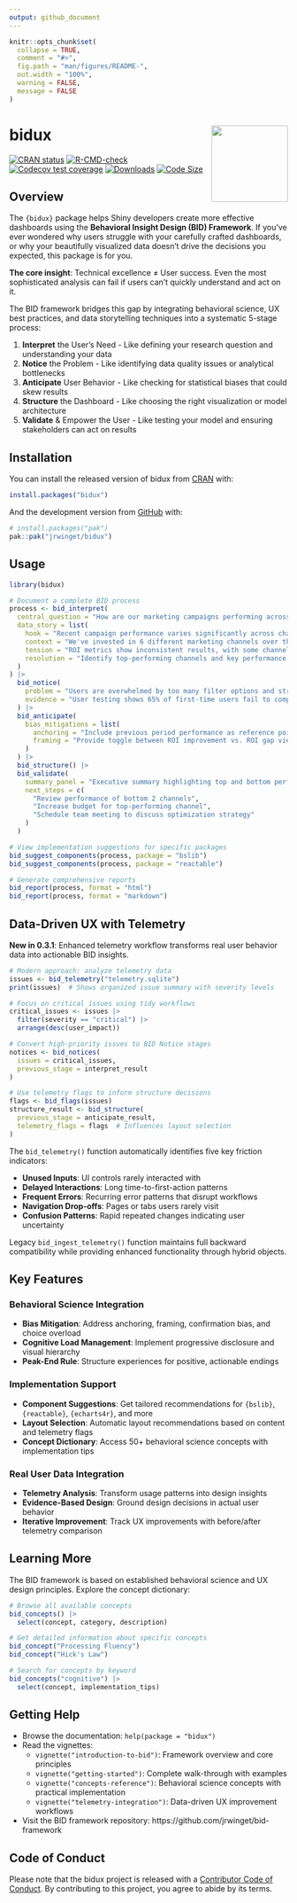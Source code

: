 ```yaml
---
output: github_document
---
```


<!-- README.md is generated from README.Rmd. Please edit that file -->

```r
knitr::opts_chunk$set(
  collapse = TRUE,
  comment = "#>",
  fig.path = "man/figures/README-",
  out.width = "100%",
  warning = FALSE,
  message = FALSE
)
```

# bidux  <a href="https://github.com/jrwinget/bid-framework"><img src="man/figures/logo.png" align="right" height="138" /></a>

<!-- badges: start -->
[![CRAN status](https://www.r-pkg.org/badges/version/bidux)](https://cran.r-project.org/package=bidux)
[![R-CMD-check](https://github.com/jrwinget/bidux/actions/workflows/R-CMD-check.yaml/badge.svg)](https://github.com/jrwinget/bidux/actions/workflows/R-CMD-check.yaml)
[![Codecov test coverage](https://codecov.io/gh/jrwinget/bidux/graph/badge.svg)](https://app.codecov.io/gh/jrwinget/bidux)
[![Downloads](https://cranlogs.r-pkg.org/badges/bidux)](https://cranlogs.r-pkg.org/badges/bidux)
[![Code Size](https://img.shields.io/github/languages/code-size/jrwinget/bidux)](https://github.com/jrwinget/bidux)
<!-- badges: end -->

## Overview

The `{bidux}` package helps Shiny developers create more effective dashboards using the **Behavioral Insight Design (BID) Framework**. If you've ever wondered why users struggle with your carefully crafted dashboards, or why your beautifully visualized data doesn't drive the decisions you expected, this package is for you.

**The core insight**: Technical excellence ≠ User success. Even the most sophisticated analysis can fail if users can't quickly understand and act on it.

The BID framework bridges this gap by integrating behavioral science, UX best practices, and data storytelling techniques into a systematic 5-stage process:

1. **Interpret** the User's Need - Like defining your research question and understanding your data
2. **Notice** the Problem - Like identifying data quality issues or analytical bottlenecks
3. **Anticipate** User Behavior - Like checking for statistical biases that could skew results
4. **Structure** the Dashboard - Like choosing the right visualization or model architecture
5. **Validate** & Empower the User - Like testing your model and ensuring stakeholders can act on results

## Installation

You can install the released version of bidux from [CRAN](https://CRAN.R-project.org) with:

```r
install.packages("bidux")
```

And the development version from [GitHub](https://github.com/) with:

```r
# install.packages("pak")
pak::pak("jrwinget/bidux")
```

## Usage

```r
library(bidux)

# Document a complete BID process
process <- bid_interpret(
  central_question = "How are our marketing campaigns performing across different channels?",
  data_story = list(
    hook = "Recent campaign performance varies significantly across channels",
    context = "We've invested in 6 different marketing channels over the past quarter",
    tension = "ROI metrics show inconsistent results, with some channels underperforming",
    resolution = "Identify top-performing channels and key performance drivers"
  )
) |>
  bid_notice(
    problem = "Users are overwhelmed by too many filter options and struggle to find relevant insights",
    evidence = "User testing shows 65% of first-time users fail to complete their intended task within 2 minutes"
  ) |>
  bid_anticipate(
    bias_mitigations = list(
      anchoring = "Include previous period performance as reference points",
      framing = "Provide toggle between ROI improvement vs. ROI gap views"
    )
  ) |>
  bid_structure() |>
  bid_validate(
    summary_panel = "Executive summary highlighting top and bottom performers, key trends, and recommended actions",
    next_steps = c(
      "Review performance of bottom 2 channels",
      "Increase budget for top-performing channel",
      "Schedule team meeting to discuss optimization strategy"
    )
  )

# View implementation suggestions for specific packages
bid_suggest_components(process, package = "bslib")
bid_suggest_components(process, package = "reactable")

# Generate comprehensive reports
bid_report(process, format = "html")
bid_report(process, format = "markdown")
```

## Data-Driven UX with Telemetry

**New in 0.3.1**: Enhanced telemetry workflow transforms real user behavior data into actionable BID insights.

```r
# Modern approach: analyze telemetry data
issues <- bid_telemetry("telemetry.sqlite")
print(issues)  # Shows organized issue summary with severity levels

# Focus on critical issues using tidy workflows
critical_issues <- issues |>
  filter(severity == "critical") |>
  arrange(desc(user_impact))

# Convert high-priority issues to BID Notice stages
notices <- bid_notices(
  issues = critical_issues,
  previous_stage = interpret_result
)

# Use telemetry flags to inform structure decisions
flags <- bid_flags(issues)
structure_result <- bid_structure(
  previous_stage = anticipate_result,
  telemetry_flags = flags  # Influences layout selection
)
```

The `bid_telemetry()` function automatically identifies five key friction indicators:

- **Unused Inputs**: UI controls rarely interacted with
- **Delayed Interactions**: Long time-to-first-action patterns
- **Frequent Errors**: Recurring error patterns that disrupt workflows
- **Navigation Drop-offs**: Pages or tabs users rarely visit
- **Confusion Patterns**: Rapid repeated changes indicating user uncertainty

Legacy `bid_ingest_telemetry()` function maintains full backward compatibility while providing enhanced functionality through hybrid objects.

## Key Features

### Behavioral Science Integration
- **Bias Mitigation**: Address anchoring, framing, confirmation bias, and choice overload
- **Cognitive Load Management**: Implement progressive disclosure and visual hierarchy
- **Peak-End Rule**: Structure experiences for positive, actionable endings

### Implementation Support
- **Component Suggestions**: Get tailored recommendations for `{bslib}`, `{reactable}`, `{echarts4r}`, and more
- **Layout Selection**: Automatic layout recommendations based on content and telemetry flags
- **Concept Dictionary**: Access 50+ behavioral science concepts with implementation tips

### Real User Data Integration
- **Telemetry Analysis**: Transform usage patterns into design insights
- **Evidence-Based Design**: Ground design decisions in actual user behavior
- **Iterative Improvement**: Track UX improvements with before/after telemetry comparison

## Learning More

The BID framework is based on established behavioral science and UX design principles. Explore the concept dictionary:

```r
# Browse all available concepts
bid_concepts() |>
  select(concept, category, description)

# Get detailed information about specific concepts
bid_concept("Processing Fluency")
bid_concept("Hick's Law")

# Search for concepts by keyword
bid_concepts("cognitive") |>
  select(concept, implementation_tips)
```

## Getting Help

- Browse the documentation: `help(package = "bidux")`
- Read the vignettes:
  - `vignette("introduction-to-bid")`: Framework overview and core principles
  - `vignette("getting-started")`: Complete walk-through with examples
  - `vignette("concepts-reference")`: Behavioral science concepts with practical implementation
  - `vignette("telemetry-integration")`: Data-driven UX improvement workflows
- Visit the BID framework repository: https://github.com/jrwinget/bid-framework

## Code of Conduct

Please note that the bidux project is released with a [Contributor Code of Conduct](https://contributor-covenant.org/version/2/1/CODE_OF_CONDUCT.html). By contributing to this project, you agree to abide by its terms.
